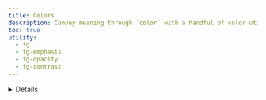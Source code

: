 ```yaml
---
title: Colors
description: Convey meaning through `color` with a handful of color utility classes, including built-in color mode adaptivity and support for translucency.
toc: true
utility:
  - fg
  - fg-emphasis
  - fg-opacity
  - fg-contrast
---
```



<Details name="warning-color-assistive-technologies" />

## Colors

Change the `color` using utilities built on our theme colors using `.fg-{color}` and `.fg-emphasis-{color}`. All these color utilities set the `color` property to a local CSS variable, `--bs-fg`, which has the value of the theme color. Color values also use `light-dark()` to ensure sufficient contrast in both light and dark color modes.

For example, `.fg-primary` sets the `--bs-fg` variable to `light-dark(var(--bs-blue-600), var(--bs-blue-400))`:

```css
.fg-primary {
  --bs-fg: light-dark(var(--bs-blue-600), var(--bs-blue-400));
  color: var(--bs-fg);
}
```

This approach allows us to also easily support translucency with our `.fg-{opacity}` utilities as we can use `color-mix()` with the CSS variable to generate the appropriate color. See the [opacity section](#opacity) for more details.

If you want to colorize links, you can use the [`.link-*` helper classes]([[docsref:/helpers/colored-links]]) which have `:hover` and `:focus` states.

<Example code={[
  ...getData('theme-colors').map((themeColor) => `<p class="fg-${themeColor.name}">.fg-${themeColor.name}</p>
<p class="fg-emphasis-${themeColor.name}">.fg-emphasis-${themeColor.name}</p>`),
  `
<p class="fg-body">.fg-body</p>
<p class="fg-1">.fg-1</p>
<p class="fg-2">.fg-2</p>
<p class="fg-3">.fg-3</p>

<p class="fg-black bg-white">.fg-black</p>
<p class="fg-white bg-dark">.fg-white</p>`
]} />

## Opacity

Change the opacity of a text color by using any of the `.fg-<percentage>` utilities which use `color-mix()` to mix the text color with `transparent` thanks to the CSS variable approach mentioned above.

<Example class="d-flex flex-column gap-2" code={`<div class="fg-primary">This is default primary text</div>
<div class="fg-primary fg-90">This is 90% opacity primary text</div>
<div class="fg-primary fg-80">This is 80% opacity primary text</div>
<div class="fg-primary fg-70">This is 70% opacity primary text</div>
<div class="fg-primary fg-60">This is 60% opacity primary text</div>
<div class="fg-primary fg-50">This is 50% opacity primary text</div>
<div class="fg-primary fg-40">This is 40% opacity primary text</div>
<div class="fg-primary fg-30">This is 30% opacity primary text</div>
<div class="fg-primary fg-20">This is 20% opacity primary text</div>
<div class="fg-primary fg-10">This is 10% opacity primary text</div>`} />

## Reset color

Reset a text or link's color with `.text-reset`, so that it inherits the color from its parent.

<Example code={`<p class="fg-3">
    Lighter body text with a <a href="#" class="text-reset">reset link</a>.
  </p>`} />

## Specificity

Sometimes contextual classes cannot be applied due to the specificity of another selector. In some cases, a sufficient workaround is to wrap your element’s content in a `<div>` or more semantic element with the desired class.

## CSS

In addition to the following Sass functionality, consider reading about our included [CSS custom properties]([[docsref:/customize/css-variables]]) (aka CSS variables) for colors and more.

### Sass variables

Most `color` utilities are generated by our theme colors, reassigned from our generic color palette variables.

<ScssDocs name="theme-color-variables" file="scss/_variables.scss" />

Grayscale colors are also available, but only a subset are used to generate any utilities.

### Sass maps

Theme colors are then put into a Sass map so we can loop over them to generate our utilities, component modifiers, and more.

<ScssDocs name="theme-colors-map" file="scss/_variables.scss" />

Grayscale colors are also available as a Sass map. **This map is not used to generate any utilities.**

{/*<ScssDocs name="gray-colors-map" file="scss/_variables.scss" />*/}

### Sass utilities API

Color utilities are declared in our utilities API in `scss/_utilities.scss`. [Learn how to use the utilities API.]([[docsref:/utilities/api#using-the-api]])

<ScssDocs name="utils-color" file="scss/_utilities.scss" />
